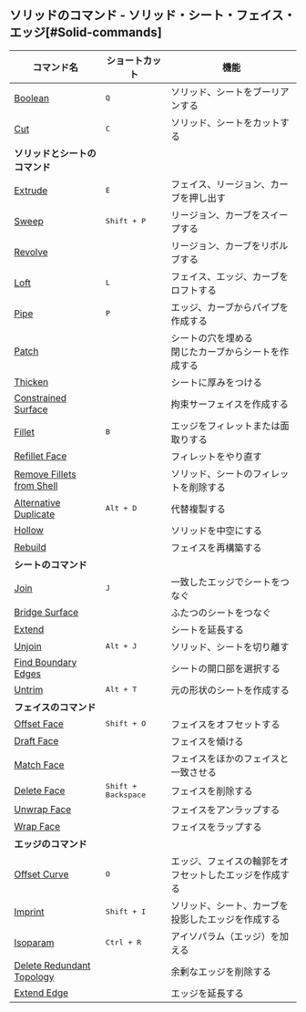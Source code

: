 ## ソリッドのコマンド - ソリッド・シート・フェイス・エッジ[#Solid-commands]
| コマンド名                                                   | ショートカット               | 機能                                                     |
| ------------------------------------------------------------ | ---------------------------- | -------------------------------------------------------- |
| [Boolean](solid/boolean)                                     | <kbd>Q</kbd>                 | ソリッド、シートをブーリアンする                         |
| [Cut](solid/cut)                                             | <kbd>C</kbd>                 | ソリッド、シートをカットする                             |
| **ソリッドとシートのコマンド**                               |                              |                                                          |
| [Extrude](solid/extrude)                                     | <kbd>E</kbd>                 | フェイス、リージョン、カーブを押し出す                   |
| [Sweep](solid/sweep)                                         | <kbd>Shift + P</kbd>         | リージョン、カーブをスイープする                         |
| [Revolve](solid/revolve)                                     |                              | リージョン、カーブをリボルブする                         |
| [Loft](solid/loft)                                           | <kbd>L</kbd>                 | フェイス、エッジ、カーブをロフトする                     |
| [Pipe](solid/pipe)                                           | <kbd>P</kbd>                 | エッジ、カーブからパイプを作成する                       |
| [Patch](solid/patch)                                         |                              | シートの穴を埋める<br />閉じたカーブからシートを作成する |
| [Thicken](solid/thicken)                                     |                              | シートに厚みをつける                                     |
| [Constrained Surface](solid/constrained-surface)             |                              | 拘束サーフェイスを作成する                               |
| [Fillet](solid/fillet)                                       | <kbd>B</kbd>                 | エッジをフィレットまたは面取りする                       |
| [Refillet Face](solid/refillet-face)                         |                              | フィレットをやり直す                                     |
| [Remove Fillets from Shell](solid/remove-fillets-from-shell) |                              | ソリッド、シートのフィレットを削除する                   |
| [Alternative Duplicate](solid/alternative-duplicate)         | <kbd>Alt + D</kbd>           | 代替複製する                                             |
| [Hollow](solid/hollow)                                       |                              | ソリッドを中空にする                                     |
| [Rebuild](solid/rebuild)                                     |                              | フェイスを再構築する                                     |
| **シートのコマンド**                                         |                              |                                                          |
| [Join](solid/join)                                           | <kbd>J</kbd>                 | 一致したエッジでシートをつなぐ                           |
| [Bridge Surface](solid/bridge-surface)                       |                              | ふたつのシートをつなぐ                                   |
| [Extend](solid/extend)                                       |                              | シートを延長する                                         |
| [Unjoin](solid/unjoin)                                     | <kbd>Alt + J</kbd>           | ソリッド、シートを切り離す                               |
| [Find Boundary Edges](solid/find-boundary-edges)             |                              | シートの開口部を選択する                                 |
| [Untrim](solid/untrim)                                       | <kbd>Alt + T</kbd>           | 元の形状のシートを作成する                               |
| **フェイスのコマンド**                                       |                              |                                                          |
| [Offset Face](solid/offset-face)                             | <kbd>Shift + O</kbd>         | フェイスをオフセットする                                 |
| [Draft Face](solid/draft-face)                               |                              | フェイスを傾ける                                         |
| [Match Face](solid/match-face)                               |                              | フェイスをほかのフェイスと一致させる                     |
| [Delete Face](solid/delete-face)                             | <kbd>Shift + Backspace</kbd> | フェイスを削除する                                       |
| [Unwrap Face](solid/unwrap-face)                             |                              | フェイスをアンラップする                                 |
| [Wrap Face](solid/wrap-face)                                 |                              | フェイスをラップする                                     |
| **エッジのコマンド**                                         |                              |                                                          |
| [Offset Curve](solid/offset-curve)                           | <kbd>O</kbd>                 | エッジ、フェイスの輪郭をオフセットしたエッジを作成する   |
| [Imprint](solid/imprint)                                     | <kbd>Shift + I</kbd>         | ソリッド、シート、カーブを投影したエッジを作成する       |
| [Isoparam](solid/isoparam)                                   | <kbd>Ctrl + R</kbd>          | アイソパラム（エッジ）を加える                           |
| [Delete Redundant Topology](solid/delete-redundant-topology) |                              | 余剰なエッジを削除する                                   |
| [Extend Edge](solid/extend-edge)                             |                              | エッジを延長する                                         |

















